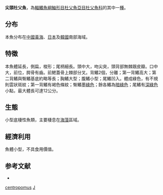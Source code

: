 {{Speciesbox
| taxon = Vellitor centropomus
| binomial_authority = [[Richardson|Richardson]], 1848
| status = NE
| status_system = iucn3.1
| synonyms = *''Vellitor centropomus''<br /><small>Richardson, 1848</small> ''
}}
'''尖頭杜父魚'''，為[[輻鰭魚綱|輻鰭魚綱]][[鮋形目|鮋形目]][[杜父魚亞目|杜父魚亞目]][[杜父魚科|杜父魚科]]的其中一[[種|種]]。

==分布==
本魚分布在[[中國|中國]][[黃海|黃海]]、[[日本|日本]]及[[韓國|韓國]]南部海域。

==特徵==
本魚體延長，側扁，梭形；尾柄細長。頭中大，吻尖突，頭背部無棘跟皮瓣。口中大，前位，腭骨有齒。前鰓蓋骨上棘部分叉。背鰭2個，分離；第一背鰭高大；第二背鰭與臀鰭基底約略等長；胸鰭大型；腹鰭小型；尾鰭凹入。體成綠色，有不規則雲狀斑紋；第一背鰭有褐色條紋；臀鰭墨[[綠色|綠色]]；餘各鰭為[[暗綠色|暗綠色]]；尾鰭有[[深綠色|深綠色]]小點，最大體長可達12公分。

==生態==
小型底棲性魚類，主要棲息在[[海藻|海藻]]區域。

==經濟利用==
魚體小型，不具食用價值。

==参考文献==
*{{FishBase_species|genus=Vellitor|species=centropomus|year=2011|month=12}}
{{Taxonbar|from=Q1963789}}

[[Category:尖頭杜父魚屬|centropomus]]
[[Category:_1848年描述的鱼类|J]]